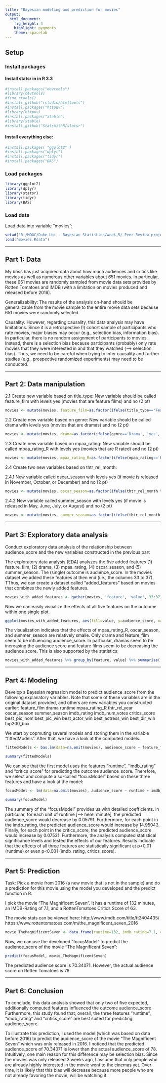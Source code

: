 ```yaml
---
title: "Bayesian modeling and prediction for movies"
output: 
  html_document: 
    fig_height: 4
    highlight: pygments
    theme: spacelab
---
```


## Setup

### Install packages

#### Install statsr in in R 3.3
```r
#install.packages("devtools")
#library(devtools)
#find_rtools()
#install_github("rstudio/htmltools")
#install.packages("httpuv")
#library(httpuv)
#install.packages("xtable")
#library(xtable)
#install_github("StatsWithR/statsr")
```

#### Install everything else:
```r
#install.packages( "ggplot2" )
#install.packages("dplyr")
#install.packages("tidyr")
#install.packages("BAS")
```

### Load packages

```r
library(ggplot2)
library(dplyr)
library(statsr)
library(tidyr)
library(BAS)
```

### Load data

Load data into variable "movies":

```r
setwd('R:/MOOC/Duke Uni - Bayesian Statistics/week_5/_Peer-Review_project')
load("movies.Rdata")
```


* * *

## Part 1: Data

My boss has just acquired data about how much audiences and critics like movies as well as numerous other variables about 651 movies. In particular, these 651 movies are randomly sampled from movie data sets provides by Rotten Tomatoes and IMDB (with a limitation on movies produced and released before 2016).

Generalizability:
The results of the analysis on-hand should be generalizable from the movie sample to the entire movie data sets because 651 movies were randomly selected. 

Causality:
However, regarding causality, this data analysis may have limitations. Since it is a retrospective (!) cohort sample of participants who rate movies, major biases may occur (e.g., selection bias, information bias). In particular, there is no random assignment of participants to movies. Instead, there is a selection bias because participants (probably) only rate movies that they were interested in and that they watched (--> selection bias). Thus, we need to be careful when trying to infer causality and further studies (e.g., prospective randomized experiments) may need to be conducted. 


* * *

## Part 2: Data manipulation

2.1
Create new variable based on title_type: New variable should be called feature_film with levels yes (movies that are feature films) and no (2 pt)


```r
movies <- mutate(movies, feature_film=as.factor(ifelse(title_type=='Feature Film', 'yes', 'no')))
```

2.2
Create new variable based on genre: New variable should be called drama with levels yes (movies that are dramas) and no (2 pt)

```r
movies <- mutate(movies, drama=as.factor(ifelse(genre=='Drama', 'yes', 'no')))
```

2.3
Create new variable based on mpaa_rating: New variable should be called mpaa_rating_R with levels yes (movies that are R rated) and no (2 pt)

```r
movies <- mutate(movies, mpaa_rating_R=as.factor(ifelse(mpaa_rating=='R', 'yes', 'no')))
```

2.4
Create two new variables based on thtr_rel_month:

2.4.1
New variable called oscar_season with levels yes (if movie is released in November, October, or December) and no (2 pt)

```r
movies <- mutate(movies, oscar_season=as.factor(ifelse(thtr_rel_month %in% c(10, 11, 12), 'yes', 'no')))
```

2.4.2
New variable called summer_season with levels yes (if movie is released in May, June, July, or August) and no (2 pt)

```r
movies <- mutate(movies, summer_season=as.factor(ifelse(thtr_rel_month %in% c(5, 6, 7, 8), 'yes', 'no')))
```

* * *

## Part 3: Exploratory data analysis

Conduct exploratory data analysis of the relationship between audience_score and the new variables constructed in the previous part

The exploratory data analysis (EDA) analyzes the five added features (1) feature_film, (2) drama, (3) mpaa_rating, (4) oscar_season, and (5) summer_season. The (single) outcome is audience_score. In the movies dataset we added these features at then end (i.e., the columns 33 to 37). TThus, we can create a dataset called "added_features" based on movies that combines the newly added features.

```r
movies_with_added_features <- gather(movies, 'feature', 'value', 33:37)
```

Now we can easily visualize the effects of all five features on the outcome within one single plot. 

```r
ggplot(movies_with_added_features, aes(fill=value, y=audience_score, x=feature)) + geom_boxplot()
```
The visualization indicates that the effects of mpaa_rating_R, oscar_season, and summer_season are relatively smalle. Only drama and feature_film seem to be influencing audience_score. In particular, dramas seem to be increasing the audience score and feature films seem to be decreasing the audience score. This is also supported by the statistics:


```r
movies_with_added_features %>% group_by(feature, value) %>% summarise( min=min(audience_score), max=max(audience_score), mean=mean(audience_score), median=median(audience_score), IQR=IQR(audience_score))
```

* * *

## Part 4: Modeling

Develop a Bayesian regression model to predict audience_score from the following explanatory
variables. Note that some of these variables are in the original dataset provided, and others are new
variables you constructed earlier:
feature_film
drama
runtime
mpaa_rating_R
thtr_rel_year
oscar_season
summer_season
imdb_rating
imdb_num_votes
critics_score
best_pic_nom
best_pic_win
best_actor_win
best_actress_win
best_dir_win
top200_box

We start by copmuting several models and storing them in the variable "fittedModels". After that, we have a look at the computed models. 

```r
fittedModels <- bas.lm(data=na.omit(movies), audience_score ~ feature_film + drama + runtime + mpaa_rating_R + thtr_rel_year + oscar_season + summer_season + imdb_rating + imdb_num_votes + critics_score + best_pic_nom + best_pic_win + best_actor_win + best_actress_win + best_dir_win + top200_box, prior = 'BIC', modelprior = uniform())

summary(fittedModels)
```

We can see that the first model uses the features "runtime", "imdb_rating" and "critics_score" for predicting the outcome audience_score. Therefore, we select and compute a so-called "focusModel" based on these three features and have a look at the model:

```r
focusModel <- lm(data=na.omit(movies), audience_score ~ runtime + imdb_rating + critics_score)

summary(focusModel)
```

The summary of the "focusModel" provides us with detailed coefficients. In particular, for each unit of runtime [--> here: minute], the predicted audience_score would decrease by 0.05791. Furthermore, for each point in the imdb_rating, the predicted audience_score would increase by 14.95043. Finally, for each point in the critics_score, the predicted audience_score would increase by 0.07531. Furthermore, the analysis computed statistical significance levels and tested the effects of our features. Results indicate that the effects of all three features are statistically significant at p<0.01 (runtime) or even p<0.001 (imdb_rating, critics_score).


* * *

## Part 5: Prediction

Task:
Pick a movie from 2016 (a new movie that is not in the sample) and do a prediction for this movie using  the model you developed and the predict function in R.

I pick the movie "The Magnificent Seven". It has a runtime of 132 minutes, an IMDB-Rating of 7.1, and a RottenTomatoes Critics Score of 63.

The movie stats can be viewed here: 
http://www.imdb.com/title/tt2404435/
https://www.rottentomatoes.com/m/the_magnificent_seven_2016

```r
movie_TheMagnificentSeven <- data.frame(runtime=132, imdb_rating=7.1, critics_score=63)
```

Now, we can use the developed "focusModel" to predict the audience_score of the movie "The Magnificent Seven":


```r
predict(focusModel, movie_TheMagnificentSeven)
```
The predicted audience score is 70.34071. However, the actual audience score on Rotten Tomatoes is 78. 

* * *

## Part 6: Conclusion

To conclude, this data analysis showed that only two of five expected, additionally computed features influenced the outcome audience_score. Furthermore, this study found that, overall, the three features "runtime", "imdb_rating" and "critics_score" are best suited for predicting audience_score. 

To illustrate this prediction, I used the model (which was based on data before 2016) to predict the audience_score of the movie "The Magnificent Seven" which was only released in 2016. I noticed that the predicted audience_score of 70.34071 is lower than the actual  audience_score of 78. Intuitively, one main reason for this difference may be selection bias. Since the movies was only released 3 weeks ago, I assume that only people who are already highly interested in the movie went to the cinemas yet. Over time, it is likely that this bias will decrease because more people who are not already favoring the movie, will be watching it. 
